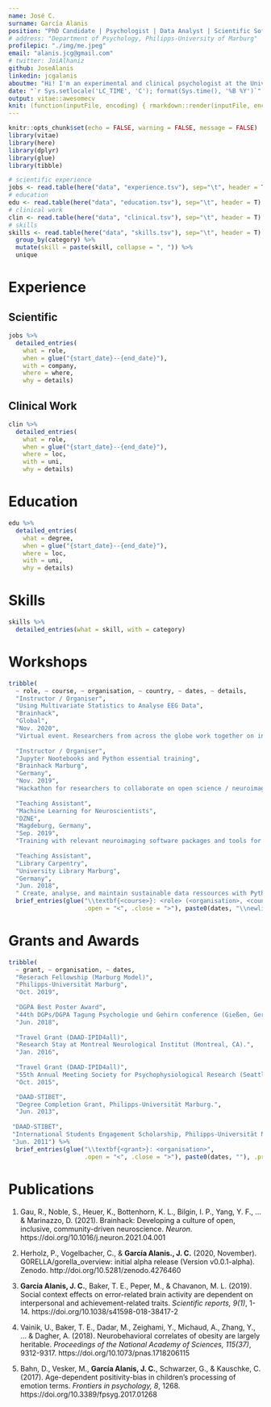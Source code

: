 ```yaml
---
name: José C.
surname: García Alanis
position: "PhD Candidate | Psychologist | Data Analyst | Scientific Software Developer"
# address: "Department of Psychology, Philipps-University of Marburg"
profilepic: "./img/me.jpeg"
email: "alanis.jcg@gmail.com"
# twitter: JoiAlhaniz
github: JoseAlanis
linkedin: jcgalanis
aboutme: "Hi! I'm an experimental and clinical psychologist at the University of Marburg. My work lies at the interface between science and clinical practice, bridging basic research with the application of clincal interventions in the field. My research interests are focused on personal and situational influences on human brain function in relation to goal-directed behaviour. I have a background in statistical modelling and scientific software development using **Python** (e.g., NumPy, Pandas, SciPy, scikit-learn), **R**, and **Git**.  I'm also an active member of the open source community and an advocate of open, reproducible, and robust scientific practices."
date: "`r Sys.setlocale('LC_TIME', 'C'); format(Sys.time(), '%B %Y')`"
output: vitae::awesomecv
knit: (function(inputFile, encoding) { rmarkdown::render(inputFile, encoding = encoding, output_file = file.path(dirname(inputFile), 'jalaniscv_eng.pdf')) })
---
```


```r
knitr::opts_chunk$set(echo = FALSE, warning = FALSE, message = FALSE)
library(vitae)
library(here)
library(dplyr)
library(glue)
library(tibble)
```

```r
# scientific experience 
jobs <- read.table(here("data", "experience.tsv"), sep="\t", header = T)
# education
edu <- read.table(here("data", "education.tsv"), sep="\t", header = T)
# clinical work
clin <- read.table(here("data", "clinical.tsv"), sep="\t", header = T)
# skills
skills <- read.table(here("data", "skills.tsv"), sep="\t", header = T) %>% 
  group_by(category) %>% 
  mutate(skill = paste(skill, collapse = ", ")) %>% 
  unique
```

# Experience

## Scientific
```r
jobs %>% 
  detailed_entries(
    what = role,
    when = glue("{start_date}--{end_date}"),
    with = company,
    where = where,
    why = details)
```

## Clinical Work
```r
clin %>%
  detailed_entries(
    what = role,
    when = glue("{start_date}--{end_date}"),
    where = loc,
    with = uni,
    why = details)
```

# Education 
```r
edu %>% 
  detailed_entries( 
    what = degree,
    when = glue("{start_date}--{end_date}"),
    where = loc,
    with = uni,
    why = details)
```

\pagebreak

# Skills

```r
skills %>% 
  detailed_entries(what = skill, with = category)
```

# Workshops

```r
tribble(
  ~ role, ~ course, ~ organisation, ~ country, ~ dates, ~ details,
  "Instructor / Organiser", 
  "Using Multivariate Statistics to Analyse EEG Data", 
  "Brainhack", 
  "Global", 
  "Nov. 2020", 
  "Virtual event. Researchers from across the globe work together on innovative projects.",
  
  "Instructor / Organiser",
  "Jupyter Nootebooks and Python essential training",
  "Brainhack Marburg", 
  "Germany", 
  "Nov. 2019", 
  "Hackathon for researchers to collaborate on open science / neuroimaging projects.",
  
  "Teaching Assistant", 
  "Machine Learning for Neuroscientists", 
  "DZNE", 
  "Magdeburg, Germany", 
  "Sep. 2019", 
  "Training with relevant neuroimaging software packages and tools for machine learning.",
  
  "Teaching Assistant", 
  "Library Carpentry", 
  "University Library Marburg", 
  "Germany", 
  "Jun. 2018", 
  " Create, analyse, and maintain sustainable data ressources with Python.") %>% 
  brief_entries(glue("\\textbf{<course>}: <role> (<organisation>, <country>) \\newline <details>", 
                     .open = "<", .close = ">"), paste0(dates, "\\newline"), .protect = FALSE)
```

# Grants and Awards

```r
tribble(
  ~ grant, ~ organisation, ~ dates,
  "Reserach Fellowship (Marburg Model)", 
  "Philipps-Universität Marburg",
  "Oct. 2019",
  
  "DGPA Best Poster Award", 
  "44th DGPs/DGPA Tagung Psychologie und Gehirn conference (Gießen, Germany)",
  "Jun. 2018",
  
  "Travel Grant (DAAD-IPID4all)", 
  "Research Stay at Montreal Neurological Institut (Montreal, CA).",
  "Jan. 2016",
  
  "Travel Grant (DAAD-IPID4all)", 
  "55th Annual Meeting Society for Psychophysiological Research (Seattle, WA).",
  "Oct. 2015",

  "DAAD-STIBET",
  "Degree Completion Grant, Philipps-Universität Marburg.",
  "Jun. 2013",
  
 "DAAD-STIBET",
 "International Students Engagement Scholarship, Philipps-Universität Marburg.",
 "Jun. 2011") %>% 
  brief_entries(glue("\\textbf{<grant>}: <organisation>", 
                     .open = "<", .close = ">"), paste0(dates, ""), .protect = FALSE)
```


# Publications

1. Gau, R., Noble, S., Heuer, K., Bottenhorn, K. L., Bilgin, I. P., Yang, Y. F., ... & Marinazzo, D. (2021). Brainhack: Developing a culture of open, inclusive, community-driven neuroscience. *Neuron*. https://doi.org/10.1016/j.neuron.2021.04.001

2. Herholz, P., Vogelbacher, C., & **García Alanis., J. C.** (2020, November). G0RELLA/gorella_overview: initial alpha release (Version v0.0.1-alpha). Zenodo. http://doi.org/10.5281/zenodo.4276460

3. **García Alanis, J. C.**, Baker, T. E., Peper, M., & Chavanon, M. L. (2019). Social context effects on error-related brain activity are dependent on interpersonal and achievement-related traits. *Scientific reports, 9(1)*, 1-14. https://doi.org/10.1038/s41598-018-38417-2

4. Vainik, U., Baker, T. E., Dadar, M., Zeighami, Y., Michaud, A., Zhang, Y., ... & Dagher, A. (2018). Neurobehavioral correlates of obesity are largely heritable. *Proceedings of the National Academy of Sciences, 115(37)*, 9312-9317. https://doi.org/10.1073/pnas.1718206115

5. Bahn, D., Vesker, M., **García Alanis, J. C.**, Schwarzer, G., & Kauschke, C. (2017). Age-dependent positivity-bias in children’s processing of emotion terms. *Frontiers in psychology, 8*, 1268. https://doi.org/10.3389/fpsyg.2017.01268


